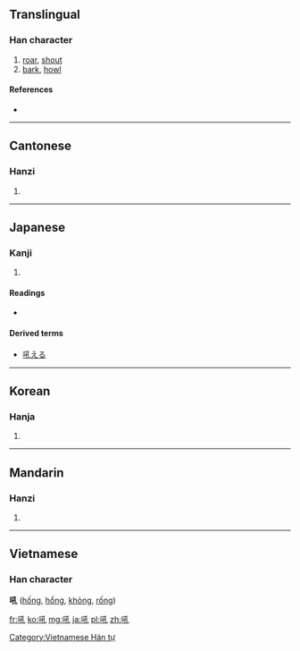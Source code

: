 ==Translingual==

===Han character===
{{Han char|rn=30|rad=口|as=04|sn=7|four=6201<sub>0</sub>|canj=口弓木山 (RNDU)}}

# [[roar]], [[shout]]
# [[bark]], [[howl]]

====References====
* {{Han ref|kx=0180.010|dkj=03377|dj=0397.100|hdz=10596.070|uh=543C|ud=21564|bh=A771|bd=42865}}

----

==Cantonese==

===Hanzi===
{{yue-hanzi|jyut=|y=hau3}}

# {{defn|Cantonese|sort=口04}}

----

==Japanese==

===Kanji===
{{ja-kanji|grade=|rs=口04}}

# {{defn|Japanese|sort=口04}}

====Readings====
* {{ja-readings|on=[[こう]] (kō), [[く]] (ku)|kun=[[ほえる]] (hoeru)}}

====Derived terms====
* [[吼える]]

----

==Korean==

===Hanja===
{{ko-hanja|hangeul=후|rv=hu|mr=hu}}

# {{defn|Korean|sort=口04}}

----

==Mandarin==

===Hanzi===
{{cmn-hanzi|pin=[[hǒu]] ([[hou3]])|wg=hou<sup>3</sup>}}
#{{defn|Mandarin|sort=口04}}

----

==Vietnamese==
===Han character===
'''吼''' ([[hống]], [[hổng]], [[khỏng]], [[rống]])

[[Category:Vietnamese Hán tự]]

[[fr:吼]]
[[ko:吼]]
[[mg:吼]]
[[ja:吼]]
[[pl:吼]]
[[zh:吼]]